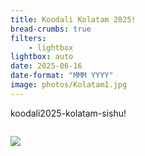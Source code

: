 ```yaml
---
title: Koodali Kolatam 2025!
bread-crumbs: true
filters:
    - lightbox
lightbox: auto
date: 2025-06-16
date-format: "MMM YYYY"
image: photos/Kolatam1.jpg
---
```


koodali2025-kolatam-sishu!

::: {style="display: grid;grid-template-columns: repeat(auto-fill, minmax(250px, 1fr));grid-gap: 1em;"}


![](photos/kolatam1.jpg){group="my-gallery"}

:::